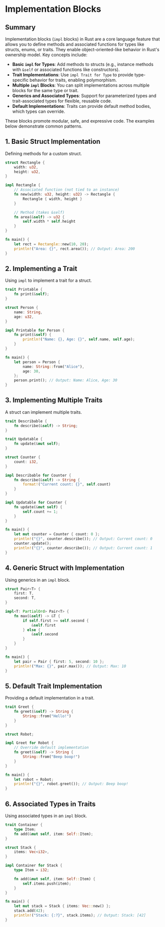 # Implementation Blocks

## Summary

Implementation blocks (`impl` blocks) in Rust are a core language feature that allows you to define methods and associated functions for types like structs, enums, or traits. They enable object-oriented-like behavior in Rust's ownership model. Key concepts include:

- **Basic `impl` for Types**: Add methods to structs (e.g., instance methods with `&self` or associated functions like constructors).
- **Trait Implementations**: Use `impl Trait for Type` to provide type-specific behavior for traits, enabling polymorphism.
- **Multiple `impl` Blocks**: You can split implementations across multiple blocks for the same type or trait.
- **Generics and Associated Types**: Support for parameterized types and trait-associated types for flexible, reusable code.
- **Default Implementations**: Traits can provide default method bodies, which types can override.

These blocks promote modular, safe, and expressive code. The examples below demonstrate common patterns.

## 1. Basic Struct Implementation
Defining methods for a custom struct.

```rust
struct Rectangle {
    width: u32,
    height: u32,
}

impl Rectangle {
    // Associated function (not tied to an instance)
    fn new(width: u32, height: u32) -> Rectangle {
        Rectangle { width, height }
    }

    // Method (takes &self)
    fn area(&self) -> u32 {
        self.width * self.height
    }
}

fn main() {
    let rect = Rectangle::new(10, 20);
    println!("Area: {}", rect.area()); // Output: Area: 200
}
```

## 2. Implementing a Trait
Using `impl` to implement a trait for a struct.

```rust
trait Printable {
    fn print(&self);
}

struct Person {
    name: String,
    age: u32,
}

impl Printable for Person {
    fn print(&self) {
        println!("Name: {}, Age: {}", self.name, self.age);
    }
}

fn main() {
    let person = Person {
        name: String::from("Alice"),
        age: 30,
    };
    person.print(); // Output: Name: Alice, Age: 30
}
```

## 3. Implementing Multiple Traits
A struct can implement multiple traits.

```rust
trait Describable {
    fn describe(&self) -> String;
}

trait Updatable {
    fn update(&mut self);
}

struct Counter {
    count: i32,
}

impl Describable for Counter {
    fn describe(&self) -> String {
        format!("Current count: {}", self.count)
    }
}

impl Updatable for Counter {
    fn update(&mut self) {
        self.count += 1;
    }
}

fn main() {
    let mut counter = Counter { count: 0 };
    println!("{}", counter.describe()); // Output: Current count: 0
    counter.update();
    println!("{}", counter.describe()); // Output: Current count: 1
}
```

## 4. Generic Struct with Implementation
Using generics in an `impl` block.

```rust
struct Pair<T> {
    first: T,
    second: T,
}

impl<T: PartialOrd> Pair<T> {
    fn max(&self) -> &T {
        if self.first >= self.second {
            &self.first
        } else {
            &self.second
        }
    }
}

fn main() {
    let pair = Pair { first: 5, second: 10 };
    println!("Max: {}", pair.max()); // Output: Max: 10
}
```

## 5. Default Trait Implementation
Providing a default implementation in a trait.

```rust
trait Greet {
    fn greet(&self) -> String {
        String::from("Hello!")
    }
}

struct Robot;

impl Greet for Robot {
    // Override default implementation
    fn greet(&self) -> String {
        String::from("Beep boop!")
    }
}

fn main() {
    let robot = Robot;
    println!("{}", robot.greet()); // Output: Beep boop!
}
```

## 6. Associated Types in Traits
Using associated types in an `impl` block.

```rust
trait Container {
    type Item;
    fn add(&mut self, item: Self::Item);
}

struct Stack {
    items: Vec<i32>,
}

impl Container for Stack {
    type Item = i32;

    fn add(&mut self, item: Self::Item) {
        self.items.push(item);
    }
}

fn main() {
    let mut stack = Stack { items: Vec::new() };
    stack.add(42);
    println!("Stack: {:?}", stack.items); // Output: Stack: [42]
}
```